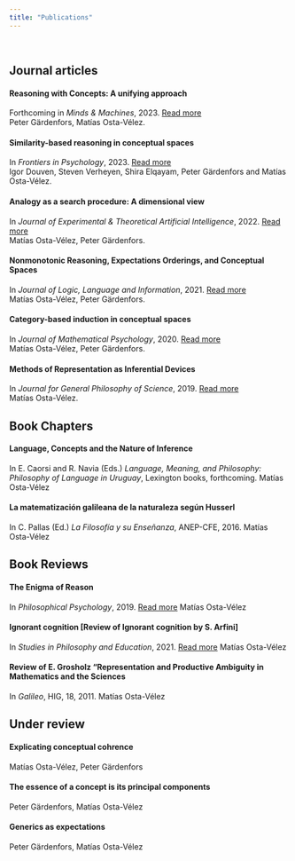```yaml
---
title: "Publications"
---
```

<br>

Journal articles
-------------

#### Reasoning with Concepts: A unifying approach
Forthcoming in *Minds & Machines*, 2023. [Read more](https://link.springer.com/article/10.1007/s11023-023-09640-2)  
Peter Gärdenfors, Matías Osta-Vélez.

#### Similarity-based reasoning in conceptual spaces
In *Frontiers in Psychology*, 2023. [Read more](https://www.frontiersin.org/articles/10.3389/fpsyg.2023.1234483/full)  
Igor Douven, Steven Verheyen, Shira Elqayam, Peter Gärdenfors and Matías Osta-Vélez.

#### Analogy as a search procedure: A dimensional view
In *Journal of Experimental & Theoretical Artificial Intelligence*, 2022. [Read more](https://www.tandfonline.com/doi/abs/10.1080/0952813X.2022.2125081)  
Matías Osta-Vélez, Peter Gärdenfors.


#### Nonmonotonic Reasoning, Expectations Orderings, and Conceptual Spaces
In *Journal of Logic, Language and Information*, 2021. [Read more](https://link.springer.com/article/10.1007/s10849-021-09347-6)  
Matías Osta-Vélez, Peter Gärdenfors.

#### Category-based induction in conceptual spaces
In *Journal of Mathematical Psychology*, 2020. [Read more](https://www.sciencedirect.com/science/article/abs/pii/S002224962030033X)  
Matías Osta-Vélez, Peter Gärdenfors.

#### Methods of Representation as Inferential Devices
In *Journal for General Philosophy of Science*, 2019. [Read more](https://link.springer.com/article/10.1007/s10838-019-09449-7)  
Matías Osta-Vélez.

Book Chapters
-------------
#### Language, Concepts and the Nature of Inference
In E. Caorsi and R. Navia (Eds.) *Language, Meaning, and Philosophy: Philosophy of Language in Uruguay*, Lexington books, forthcoming.
Matías Osta-Vélez

#### La matematización galileana de la naturaleza según Husserl
In C. Pallas (Ed.) *La Filosofía y su Enseñanza*, ANEP-CFE, 2016.
Matías Osta-Vélez

Book Reviews
-------------

#### The Enigma of Reason
In *Philosophical Psychology*, 2019. [Read more](https://www.tandfonline.com/doi/full/10.1080/09515089.2019.1632429)
Matías Osta-Vélez

####  Ignorant cognition [Review of Ignorant cognition by S. Arfini]
In *Studies in Philosophy and Education*, 2021. [Read more](https://link.springer.com/article/10.1007/s11217-021-09753-0)
Matías Osta-Vélez

#### Review of E. Grosholz “Representation and Productive Ambiguity in Mathematics and the Sciences
In *Galileo*, HIG, 18, 2011.
Matías Osta-Vélez


Under review
-------------

#### Explicating conceptual cohrence
Matías Osta-Vélez, Peter Gärdenfors

#### The essence of a concept is its principal components
Peter Gärdenfors, Matías Osta-Vélez

#### Generics as expectations
Peter Gärdenfors, Matías Osta-Vélez

<!-- Add more articles as needed -->

